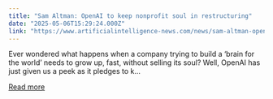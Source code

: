 ```yaml
---
title: "Sam Altman: OpenAI to keep nonprofit soul in restructuring"
date: "2025-05-06T15:29:24.000Z"
link: "https://www.artificialintelligence-news.com/news/sam-altman-openai-keep-nonprofit-soul-restructuring/"
---
```


Ever wondered what happens when a company trying to build a &#8216;brain for the world&#8217; needs to grow up, fast, without selling its soul? Well, OpenAI has just given us a peek as it pledges to k...

[Read more](https://www.artificialintelligence-news.com/news/sam-altman-openai-keep-nonprofit-soul-restructuring/)
